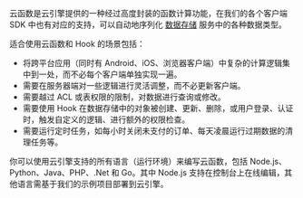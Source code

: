 云函数是云引擎提供的一种经过高度封装的函数计算功能，在我们的各个客户端 SDK 中也有对应的支持，可以自动地序列化 [数据存储](/sdk/storage/features/) 服务中的各种数据类型。

适合使用云函数和 Hook 的场景包括：

- 将跨平台应用（同时有 Android、iOS、浏览器客户端）中复杂的计算逻辑集中到一处，而不必每个客户端单独实现一遍。
- 需要在服务器端对一些逻辑进行灵活调整，而不必更新客户端。
- 需要越过 ACL 或表权限的限制，对数据进行查询或修改。
- 需要使用 Hook 在数据存储中的对象被创建、更新、删除，或用户登录、认证时，触发自定义的逻辑、进行额外的权限检查。
- 需要运行定时任务，如每小时关闭未支付的订单、每天凌晨运行过期数据的清理任务等。

你可以使用云引擎支持的所有语言（运行环境）来编写云函数，包括 Node.js、Python、Java、PHP、.Net 和 Go。其中 Node.js 支持在控制台上在线编辑，其他语言需基于我们的示例项目部署到云引擎。
